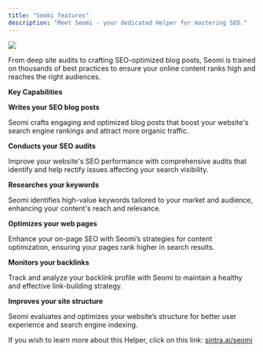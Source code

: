 ```yaml
---
title: "Seomi features"
description: "Meet Seomi - your dedicated Helper for mastering SEO."
--- 
```


![](https://downloads.intercomcdn.com/i/o/1114410477/fdbc65b70a474ca69194337e/image.png?expires=1754573400&signature=58c768c275cea9204fddb3c24719f17a9b0a37d6757c9a785c99faa8e5879b1e&req=dSEmEs1%2FnYVYXvMW1HO4zTjDrFBiNH2jPXZskoku1YsmnWMiimeEGUE40fTd%0AuTAi%0A)

From deep site audits to crafting SEO-optimized blog posts, Seomi is trained on thousands of best practices to ensure your online content ranks high and reaches the right audiences.

**Key Capabilities**

**Writes your SEO blog posts**

Seomi crafts engaging and optimized blog posts that boost your website's search engine rankings and attract more organic traffic.

**Conducts your SEO audits**

Improve your website's SEO performance with comprehensive audits that identify and help rectify issues affecting your search visibility.

**Researches your keywords**

Seomi identifies high-value keywords tailored to your market and audience, enhancing your content's reach and relevance.

**Optimizes your web pages**

Enhance your on-page SEO with Seomi’s strategies for content optimization, ensuring your pages rank higher in search results.

**Monitors your backlinks**

Track and analyze your backlink profile with Seomi to maintain a healthy and effective link-building strategy.

**Improves your site structure**

Seomi evaluates and optimizes your website’s structure for better user experience and search engine indexing.

If you wish to learn more about this Helper, click on this link: [sintra.ai/seomi](https://sintra.ai/seomi)